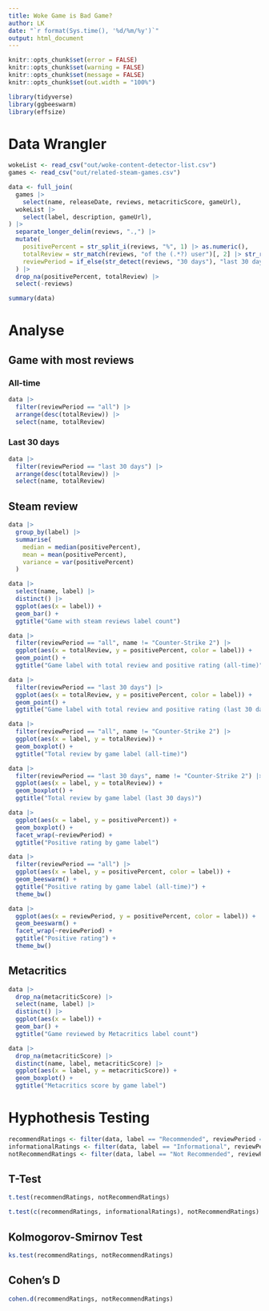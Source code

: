 ```yaml
---
title: Woke Game is Bad Game?
author: LK
date: "`r format(Sys.time(), '%d/%m/%y')`"
output: html_document
---
```


```r
knitr::opts_chunk$set(error = FALSE)
knitr::opts_chunk$set(warning = FALSE)
knitr::opts_chunk$set(message = FALSE)
knitr::opts_chunk$set(out.width = "100%")
```

```r
library(tidyverse)
library(ggbeeswarm)
library(effsize)
```

# Data Wrangler

```r
wokeList <- read_csv("out/woke-content-detector-list.csv")
games <- read_csv("out/related-steam-games.csv")
```

```r
data <- full_join(
  games |>
    select(name, releaseDate, reviews, metacriticScore, gameUrl),
  wokeList |>
    select(label, description, gameUrl),
) |>
  separate_longer_delim(reviews, ".,") |>
  mutate(
    positivePercent = str_split_i(reviews, "%", 1) |> as.numeric(),
    totalReview = str_match(reviews, "of the (.*?) user")[, 2] |> str_replace_all(",", "") |> as.numeric(),
    reviewPeriod = if_else(str_detect(reviews, "30 days"), "last 30 days", "all")
  ) |>
  drop_na(positivePercent, totalReview) |>
  select(-reviews)

summary(data)
```

# Analyse

## Game with most reviews

### All-time

```r
data |>
  filter(reviewPeriod == "all") |>
  arrange(desc(totalReview)) |>
  select(name, totalReview)
```

### Last 30 days

```r
data |>
  filter(reviewPeriod == "last 30 days") |>
  arrange(desc(totalReview)) |>
  select(name, totalReview)
```

## Steam review

```r
data |>
  group_by(label) |>
  summarise(
    median = median(positivePercent),
    mean = mean(positivePercent),
    variance = var(positivePercent)
  )
```

```r
data |>
  select(name, label) |>
  distinct() |>
  ggplot(aes(x = label)) +
  geom_bar() +
  ggtitle("Game with steam reviews label count")
```

```r
data |>
  filter(reviewPeriod == "all", name != "Counter-Strike 2") |>
  ggplot(aes(x = totalReview, y = positivePercent, color = label)) +
  geom_point() +
  ggtitle("Game label with total review and positive rating (all-time)")
```

```r
data |>
  filter(reviewPeriod == "last 30 days") |>
  ggplot(aes(x = totalReview, y = positivePercent, color = label)) +
  geom_point() +
  ggtitle("Game label with total review and positive rating (last 30 days)")
```

```r
data |>
  filter(reviewPeriod == "all", name != "Counter-Strike 2") |>
  ggplot(aes(x = label, y = totalReview)) +
  geom_boxplot() +
  ggtitle("Total review by game label (all-time)")
```

```r
data |>
  filter(reviewPeriod == "last 30 days", name != "Counter-Strike 2") |>
  ggplot(aes(x = label, y = totalReview)) +
  geom_boxplot() +
  ggtitle("Total review by game label (last 30 days)")
```

```r
data |>
  ggplot(aes(x = label, y = positivePercent)) +
  geom_boxplot() +
  facet_wrap(~reviewPeriod) +
  ggtitle("Positive rating by game label")
```

```r
data |>
  filter(reviewPeriod == "all") |>
  ggplot(aes(x = label, y = positivePercent, color = label)) +
  geom_beeswarm() +
  ggtitle("Positive rating by game label (all-time)") +
  theme_bw()
```

```r
data |>
  ggplot(aes(x = reviewPeriod, y = positivePercent, color = label)) +
  geom_beeswarm() +
  facet_wrap(~reviewPeriod) +
  ggtitle("Positive rating") +
  theme_bw()
```

## Metacritics

```r
data |>
  drop_na(metacriticScore) |>
  select(name, label) |>
  distinct() |>
  ggplot(aes(x = label)) +
  geom_bar() +
  ggtitle("Game reviewed by Metacritics label count")
```

```r
data |>
  drop_na(metacriticScore) |>
  distinct(name, label, metacriticScore) |>
  ggplot(aes(x = label, y = metacriticScore)) +
  geom_boxplot() +
  ggtitle("Metacritics score by game label")
```

# Hyphothesis Testing

```r
recommendRatings <- filter(data, label == "Recommended", reviewPeriod == "all")$positivePercent
informationalRatings <- filter(data, label == "Informational", reviewPeriod == "all")$positivePercent
notRecommendRatings <- filter(data, label == "Not Recommended", reviewPeriod == "all")$positivePercent
```

## T-Test

```r
t.test(recommendRatings, notRecommendRatings)
```

```r
t.test(c(recommendRatings, informationalRatings), notRecommendRatings)
```

## Kolmogorov-Smirnov Test

```r
ks.test(recommendRatings, notRecommendRatings)
```

## Cohen's D

```r
cohen.d(recommendRatings, notRecommendRatings)
```
